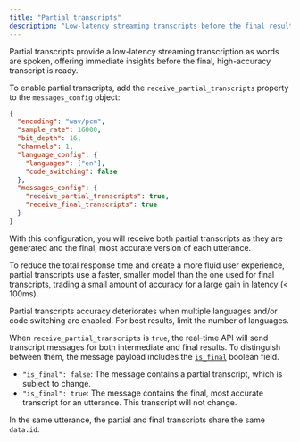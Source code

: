 ```yaml
---
title: "Partial transcripts"
description: "Low-latency streaming transcripts before the final result"
---
```


Partial transcripts provide a low-latency streaming transcription as words are spoken, offering immediate insights before the final, high-accuracy transcript is ready.

To enable partial transcripts, add the `receive_partial_transcripts` property to the `messages_config` object:

```json
{
  "encoding": "wav/pcm",
  "sample_rate": 16000,
  "bit_depth": 16,
  "channels": 1,
  "language_config": {
    "languages": ["en"],
    "code_switching": false
  },
  "messages_config": {
    "receive_partial_transcripts": true,
    "receive_final_transcripts": true
  }
}
```

With this configuration, you will receive both partial transcripts as they are generated and the final, most accurate version of each utterance.

To reduce the total response time and create a more fluid user experience, partial transcripts use a faster, smaller model than the one used for final transcripts, trading a small amount of accuracy for a large gain in latency (< 100ms).

<Note>Partial transcripts accuracy deteriorates when multiple languages and/or code switching are enabled. For best results, limit the number of languages.</Note>

When `receive_partial_transcripts` is `true`, the real-time API will send transcript messages for both intermediate and final results. 
To distinguish between them, the message payload includes the [`is_final`](/api-reference/v2/live/message/transcript#schema-data-is-final) boolean field.

- `"is_final": false`: The message contains a partial transcript, which is subject to change.
- `"is_final": true`: The message contains the final, most accurate transcript for an utterance. This transcript will not change.

In the same utterance, the partial and final transcripts share the same `data.id`.


